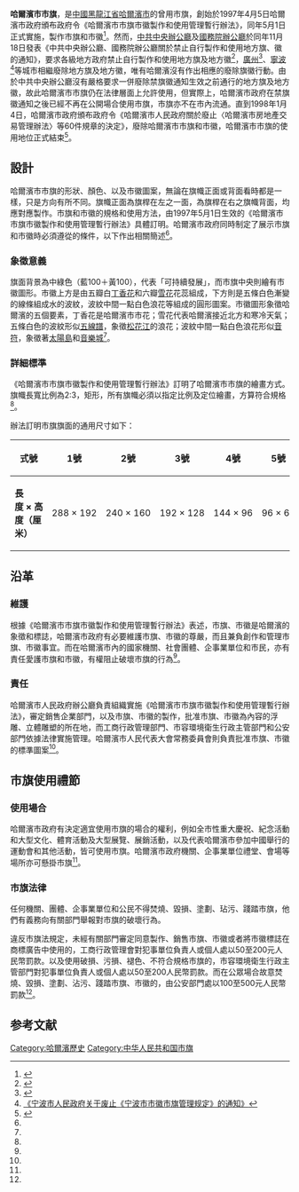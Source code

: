 {{Infobox flag
|Name = 哈爾濱市
|Article = 市旗
|Image = Flag of the City of Harbin.svg
|Image_size = 200px
|Use = 110110
|Proportion = 2:3
|Adoption = 1997年5月1日
|Relinquished = 1998年1月4日
|Design = 旗形呈矩形，以中綠色作底色，主形為五瓣白丁香花，花蕊為六瓣雪花，下部由五條白色漸變的線條組成水的波紋（五線譜），波紋中間一白色浪花
}}

'''哈爾濱市市旗'''，是[[中華人民共和國|中國]][[黑龍江省|黑龍江省]][[哈爾濱市|哈爾濱市]]的曾用市旗，創始於1997年4月5日哈爾濱市政府頒布政府令《哈爾濱市市旗市徽製作和使用管理暫行辦法》，同年5月1日正式實施，製作市旗和市徽<ref name="哈爾濱市市旗市徽製作和使用管理暫行辦法">{{Cite web |url=http://www.harbin.gov.cn/hrbzfw/hrbnews_zb/display_zf.php?id=9 |title=哈爾濱市人民政府令 第4號 《哈爾濱市市旗市徽製作和使用管理暫行辦法》 |accessdate=2011-12-28 |archive-date=2005-03-21 |archive-url=https://web.archive.org/web/20050321161612/http://www.harbin.gov.cn/hrbzfw/hrbnews_zb/display_zf.php?id=9 |dead-url=yes }}</ref>。然而，[[中共中央辦公廳|中共中央辦公廳]]及[[國務院辦公廳|國務院辦公廳]]於同年11月18日發表《中共中央辦公廳、國務院辦公廳關於禁止自行製作和使用地方旗、徽的通知》，要求各級地方政府禁止自行製作和使用地方旗及地方徽<ref name="中共中央辦公廳、國務院辦公廳關於禁止自行製作和使用地方旗、徽的通知">{{Cite web |url=http://cpc.people.com.cn/GB/64162/71380/71382/71384/4857802.html |title=《中共中央辦公廳、國務院辦公廳關於禁止自行製作和使用地方旗、徽的通知》 |accessdate=2011-12-28 |archive-date=2014-04-26 |archive-url=https://web.archive.org/web/20140426215120/http://cpc.people.com.cn/GB/64162/71380/71382/71384/4857802.html |dead-url=no }}</ref>，[[廣州|廣州]]<ref name="关于停止制作、使用市徽和《广州之歌》不再作为市歌的通知">{{Cite web |url=http://60.13.141.177/cgi-bin/Ginfo.dll?DispLaw&w=westpower&ac=&gr=23367&pr=0&lid=29931 |title=《关于停止制作、使用市徽和《广州之歌》不再作为市歌的通知》 |accessdate=2011-12-28 |archive-date=2012-11-28 |archive-url=https://archive.is/20121128215105/http://60.13.141.177/cgi-bin/Ginfo.dll?DispLaw&w=westpower&ac=&gr=23367&pr=0&lid=29931 |dead-url=yes }}</ref>、[[寧波|寧波]]<ref name="宁波市人民政府关于废止《宁波市市徽市旗管理规定》的通知">[http://library.jgsu.edu.cn/zscq/06/DFFG/dbdq/zjs/zj81.htm 《宁波市人民政府关于废止《宁波市市徽市旗管理规定》的通知》]{{dead link|date=2017年12月 |bot=InternetArchiveBot |fix-attempted=yes }}</ref>等城市相繼廢除地方旗及地方徽，唯有哈爾濱沒有作出相應的廢除旗徽行動。由於中共中央辦公廳沒有嚴格要求一併廢除禁旗徽通知生效之前通行的地方旗及地方徽，故此哈爾濱市市旗仍在法律層面上允許使用，但實際上，哈爾濱市政府在禁旗徽通知之後已經不再在公開場合使用市旗，市旗亦不在市內流通。直到1998年1月4日，哈爾濱市政府頒布政府令《哈爾濱市人民政府關於廢止〈哈爾濱市房地產交易管理辦法〉等60件規章的決定》，廢除哈爾濱市市旗和市徽，哈爾濱市市旗的使用地位正式結束<ref name="哈爾濱市人民政府關於廢止《哈爾濱市房地產交易管理辦法》等60件規章的決定">{{Cite web |url=http://laws.66law.cn/law-49777.aspx |title=《哈爾濱市人民政府關於廢止〈哈爾濱市房地產交易管理辦法〉等60件規章的決定》 |accessdate=2011-12-30 |archive-date=2013-05-15 |archive-url=https://web.archive.org/web/20130515082449/http://laws.66law.cn/law-49777.aspx |dead-url=no }}</ref>。

==設計==

哈爾濱市市旗的形狀、顏色、以及市徽圖案，無論在旗幟正面或背面看時都是一樣，只是方向有所不同。旗幟正面為旗桿在左之一面，為旗桿在右之旗幟背面，均應對應製作。市旗和市徽的規格和使用方法，由1997年5月1日生效的《哈爾濱市市旗市徽製作和使用管理暫行辦法》具體訂明。哈爾濱市政府同時制定了展示市旗和市徽時必須遵從的條件，以下作出相關簡述<ref name="哈爾濱市市旗市徽製作和使用管理暫行辦法"/>。

===象徵意義===

旗面背景為中綠色（藍100＋黃100），代表「可持續發展」，而市旗中央則繪有市徽圖形。市徽上方是由五瓣白[[丁香花|丁香花]]和六瓣[[雪花|雪花]]花蕊組成，下方則是五條白色漸變的線條組成水的波紋，波紋中間一點白色浪花等組成的圓形圖案。市徽圖形象徵哈爾濱的五個要素，丁香花是哈爾濱市市花；雪花代表哈爾濱接近北方和寒冷天氣；五條白色的波紋形似[[五線譜|五線譜]]，象徵[[松花江|松花江]]的浪花；波紋中間一點白色浪花形似[[音符|音符]]，象徵著[[太陽島|太陽島]]和[[音樂城|音樂城]]<ref name="哈爾濱市市旗市徽製作和使用管理暫行辦法"/>。

===詳細標準===

《哈爾濱市市旗市徽製作和使用管理暫行辦法》訂明了哈爾濱市市旗的繪畫方式。旗幟長寬比例為2:3，矩形，所有旗幟必須以指定比例及定位繪畫，方算符合規格<ref name="哈爾濱市市旗市徽製作和使用管理暫行辦法"/>。

辦法訂明市旗旗面的通用尺寸如下：
<center>
{|class="wikitable"
! 式號
! 1號
! 2號
! 3號
! 4號
! 5號
! 車旗
! 簽字旗
! 桌旗
|-
| '''長度 × 高度（厘米）'''
| 288 × 192
| 240 × 160
| 192 × 128
| 144 × 96
| 96 × 64
| 30 × 20
| 21 × 14
| 15 × 10
|}</center>

==沿革==

===維護===

根據《哈爾濱市市旗市徽製作和使用管理暫行辦法》表述，市旗、市徽是哈爾濱的象徵和標誌，哈爾濱市政府有必要維護市旗、市徽的尊嚴，而且兼負創作和管理市旗、市徽事宜。而在哈爾濱市內的國家機關、社會團體、企事業單位和市民，亦有責任愛護市旗和市徽，有權阻止破壞市旗的行為<ref name="哈爾濱市市旗市徽製作和使用管理暫行辦法"/>。

===責任===

哈爾濱市人民政府辦公廳負責組織實施《哈爾濱市市旗市徽製作和使用管理暫行辦法》，審定銷售企業部門，以及市旗、市徽的製作，批准市旗、市徽為內容的浮雕、立體雕塑的所在地，而工商行政管理部門、市容環境衛生行政主管部門和公安部門依據法律實施管理。哈爾濱市人民代表大會常務委員會則負責批准市旗、市徽的標準圖案<ref name="哈爾濱市市旗市徽製作和使用管理暫行辦法"/>。

==市旗使用禮節==

===使用場合===

哈爾濱市政府有決定適宜使用市旗的場合的權利，例如全市性重大慶祝、紀念活動和大型文化、體育活動及大型展覽、展銷活動，以及代表哈爾濱市參加中國舉行的運動會和其他活動，皆可使用市旗。哈爾濱市政府機關、企事業單位禮堂、會場等場所亦可懸掛市旗<ref name="哈爾濱市市旗市徽製作和使用管理暫行辦法"/>。

===市旗法律===

任何機關、團體、企事業單位和公民不得焚燒、毀損、塗劃、玷污、踐踏市旗，他們有義務向有關部門舉報對市旗的破壞行為。

違反市旗法規定，未經有關部門審定同意製作、銷售市旗、市徽或者將市徽標誌在商標廣告中使用的，工商行政管理會對犯事單位負責人或個人處以50至200元人民幣罰款。以及使用破損、污損、褪色、不符合規格市旗的，市容環境衛生行政主管部門對犯事單位負責人或個人處以50至200人民幣罰款。而在公眾場合故意焚燒、毀損、塗劃、沾污、踐踏市旗、市徽的，由公安部門處以100至500元人民幣罰款<ref name="哈爾濱市市旗市徽製作和使用管理暫行辦法"/>。

==参考文献==
{{Wikisourceshas|哈爾濱市市旗市徽製作和使用管理暫行辦法|哈尔滨市人民政府关于废止《哈尔滨市房地产交易管理办法》等60件规章的决定|中共中央辦公廳、國務院辦公廳關於禁止自行製作和使用地方旗、徽的通知}}
{{Reflist}}

[[Category:哈爾濱歷史|Category:哈爾濱歷史]]
[[Category:中华人民共和国市旗|Category:中华人民共和国市旗]]